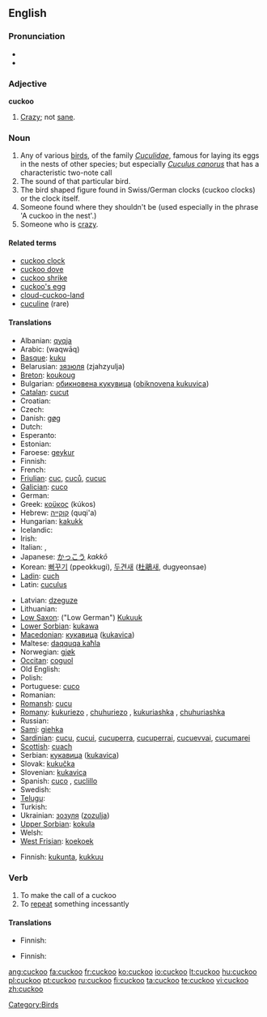 {{wikipedia}}
==English==

===Pronunciation===
* {{IPA|/'kʊkuː/}}
* {{audio|en-us-cuckoo.ogg|Audio (US)}}

===Adjective===
'''cuckoo'''

# [[crazy|Crazy]]; not [[sane]].

===Noun===
{{en-noun}}

# Any of various [[bird]]s, of the family ''[[Cuculidae]]'', famous for laying its eggs in the nests of other species; but especially ''[[Cuculus canorus]]'' that has a characteristic two-note call
# The sound of that particular bird.
# The bird shaped figure found in Swiss/German clocks (cuckoo clocks) or the clock itself.
# Someone found where they shouldn't be (used especially in the phrase 'A cuckoo in the nest'.)
# Someone who is [[crazy]].

====Related terms====
* [[cuckoo clock]]
* [[cuckoo dove]]
* [[cuckoo shrike]]
* [[cuckoo's egg]]
* [[cloud-cuckoo-land]]
* [[cuculine]] (rare)

====Translations====
{{trans-top|the bird}}
* Albanian: [[qyqja]]
* Arabic: {{Arab|[[وقواق]]}} (waqwāq)
* [[Basque]]: [[kuku]]
* Belarusian: [[зязюля]] (zjahzyulja)
* [[Breton]]: [[koukoug]]
* Bulgarian: [[обикновена кукувица]] ([[obiknovena kukuvica]])
* [[Catalan]]: [[cucut]]
* Croatian: {{t-|hr|kukavica}}
* Czech: {{t-|cs|kukačka|f}}
* Danish: [[gøg]]
* Dutch: {{t+|nl|koekoek|m}}
* Esperanto: {{t-|eo|kukolo|xs=Esperanto}}
* Estonian: {{t+|et|kägu}}
* Faroese: [[geykur]]
* Finnish: {{t+|fi|käki}}
* French: {{t+|fr|coucou|m}}
* [[Friulian]]: [[cuc]], [[cuců]], [[cucuc]]
* [[Galician]]: [[cuco]]
* German: {{t+|de|Kuckuck|m}}
* Greek: [[κοϋκος]] (kúkos) {{m}}
* Hebrew: [[קוקייה]] (quqi'a) {{f}}
* Hungarian: [[kakukk]]
* Icelandic: {{t+|is|gaukur}}
* Irish: {{t-|ga|cuach|xs=Irish}}
* Italian: {{t+|it|cuculo|m}}, {{t+|it|cucù|m}}
* Japanese: [[かっこう]] ''kakkō''
* Korean: [[뻐꾸기]] (ppeokkugi), [[두견새]] ([[杜鵑]]새, dugyeonsae)
* [[Ladin]]: [[cuch]]
* Latin: [[cuculus]] {{m}}
{{trans-mid}}
* Latvian: [[dzeguze]]
* Lithuanian: {{t+|lt|gegutė|xs=Lithuanian}}
* [[Low Saxon]]: ("Low German") [[Kukuuk]] {{m}}
* [[Lower Sorbian]]: [[kukawa]]
* [[Macedonian]]: [[кукавица]] ([[kukavica]])
* Maltese: [[daqquqa kaħla]]
* Norwegian: [[gjøk]]
* [[Occitan]]: [[coguol]]
* Old English: {{t-|ang|geac|m|alt=ġēac|xs=Old English}}
* Polish: {{t-|pl|kukułka|f}}
* Portuguese: [[cuco]]
* Romanian: {{t+|ro|cuc}}
* [[Romansh]]: [[cucu]]
* [[Romany]]: [[kukuriezo]] {{m}}, [[chuhuriezo]] {{m}}, [[kukuriashka]] {{f}}, [[chuhuriashka]] {{f}}
* Russian: {{t+|ru|кукушка|tr=kukuška|sc=Cyrl}}
* [[Sami]]: [[giehka]]
* [[Sardinian]]: [[cucu]], [[cucui]], [[cucuperra]], [[cucuperrai]], [[cucuevvai]], [[cucumarei]]
* [[Scottish]]: [[cuach]]
* Serbian: [[кукавица]] ([[kukavica]])
* Slovak: [[kukučka]]
* Slovenian: [[kukavica]]
* Spanish: [[cuco]] {{m}}, [[cuclillo]] {{m}}
* Swedish: {{t+|sv|gök}}
* [[Telugu]]: {{t|te|కోకిల|sc=Telu}}
* Turkish: {{t+|tr|guguk}}
* Ukrainian: [[зозуля]] ([[zozulja]])
* [[Upper Sorbian]]: [[kokula]]
* Welsh: {{t-|cy|cog|xs=Welsh}}
* [[West Frisian]]: [[koekoek]]
{{trans-bottom}}

{{trans-top|the sound}}
* Finnish: [[kukunta]], [[kukkuu]]
{{trans-mid}}
{{trans-bottom}}

{{trans-top|someone crazy}}
{{trans-mid}}
{{trans-bottom}}

===Verb===
{{en-verb}}

# To make the call of a cuckoo
# To [[repeat]] something incessantly

====Translations====
{{trans-top|to make the call of a cuckoo}}
* Finnish: {{t+|fi|kukkua}}
{{trans-mid}}
{{trans-bottom}}

{{trans-top|to repeat something incessantly}}
* Finnish: {{t-|fi|hokea}}
{{trans-mid}}
{{trans-bottom}}

[[Category:Birds]]

[[ang:cuckoo]]
[[fa:cuckoo]]
[[fr:cuckoo]]
[[ko:cuckoo]]
[[io:cuckoo]]
[[lt:cuckoo]]
[[hu:cuckoo]]
[[pl:cuckoo]]
[[pt:cuckoo]]
[[ru:cuckoo]]
[[fi:cuckoo]]
[[ta:cuckoo]]
[[te:cuckoo]]
[[vi:cuckoo]]
[[zh:cuckoo]]